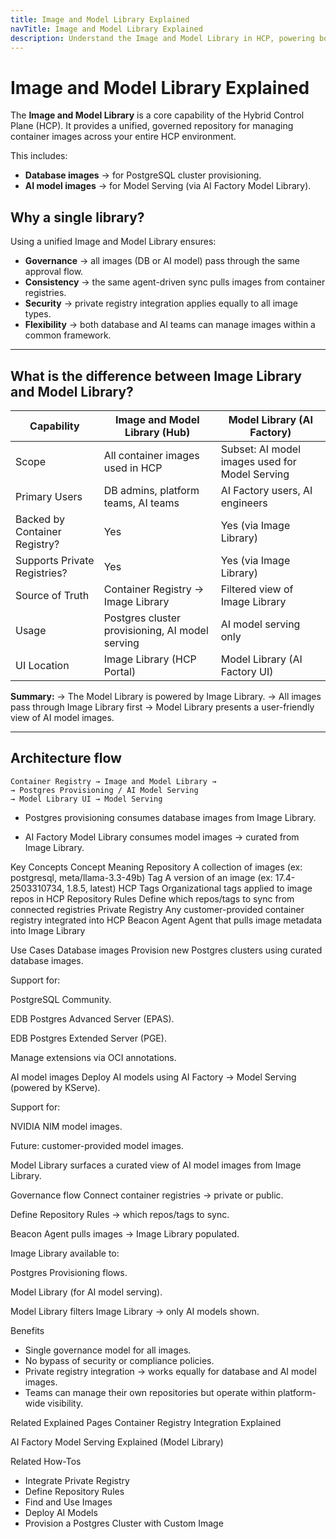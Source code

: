 ```yaml
---
title: Image and Model Library Explained
navTitle: Image and Model Library Explained
description: Understand the Image and Model Library in HCP, powering both database images and AI model images through a unified architecture.
---
```


# Image and Model Library Explained

The **Image and Model Library** is a core capability of the Hybrid Control Plane (HCP).
It provides a unified, governed repository for managing container images across your entire HCP environment.

This includes:

- **Database images** → for PostgreSQL cluster provisioning.
- **AI model images** → for Model Serving (via AI Factory Model Library).

## Why a single library?

Using a unified Image and Model Library ensures:

- **Governance** → all images (DB or AI model) pass through the same approval flow.
- **Consistency** → the same agent-driven sync pulls images from container registries.
- **Security** → private registry integration applies equally to all image types.
- **Flexibility** → both database and AI teams can manage images within a common framework.

---

## What is the difference between Image Library and Model Library?

| Capability | Image and Model Library (Hub) | Model Library (AI Factory) |
|------------|-------------------------------|----------------------------|
| Scope | All container images used in HCP | Subset: AI model images used for Model Serving |
| Primary Users | DB admins, platform teams, AI teams | AI Factory users, AI engineers |
| Backed by Container Registry? | Yes | Yes (via Image Library) |
| Supports Private Registries? | Yes | Yes (via Image Library) |
| Source of Truth | Container Registry → Image Library | Filtered view of Image Library |
| Usage | Postgres cluster provisioning, AI model serving | AI model serving only |
| UI Location | Image Library (HCP Portal) | Model Library (AI Factory UI) |

**Summary:**
→ The Model Library is powered by Image Library.
→ All images pass through Image Library first → Model Library presents a user-friendly view of AI model images.

---

## Architecture flow

```
Container Registry → Image and Model Library →
→ Postgres Provisioning / AI Model Serving
→ Model Library UI → Model Serving
```

* Postgres provisioning consumes database images from Image Library.

* AI Factory Model Library consumes model images → curated from Image Library.




Key Concepts
Concept	Meaning
Repository	A collection of images (ex: postgresql, meta/llama-3.3-49b)
Tag	A version of an image (ex: 17.4-2503310734, 1.8.5, latest)
HCP Tags	Organizational tags applied to image repos in HCP
Repository Rules	Define which repos/tags to sync from connected registries
Private Registry	Any customer-provided container registry integrated into HCP
Beacon Agent	Agent that pulls image metadata into Image Library

Use Cases
Database images
Provision new Postgres clusters using curated database images.

Support for:

PostgreSQL Community.

EDB Postgres Advanced Server (EPAS).

EDB Postgres Extended Server (PGE).

Manage extensions via OCI annotations.

AI model images
Deploy AI models using AI Factory → Model Serving (powered by KServe).

Support for:

NVIDIA NIM model images.

Future: customer-provided model images.

Model Library surfaces a curated view of AI model images from Image Library.

Governance flow
Connect container registries → private or public.

Define Repository Rules → which repos/tags to sync.

Beacon Agent pulls images → Image Library populated.

Image Library available to:

Postgres Provisioning flows.

Model Library (for AI model serving).

Model Library filters Image Library → only AI models shown.

Benefits
* Single governance model for all images.
* No bypass of security or compliance policies.
* Private registry integration → works equally for database and AI model images.
* Teams can manage their own repositories but operate within platform-wide visibility.

Related Explained Pages
Container Registry Integration Explained

AI Factory Model Serving Explained (Model Library)

Related How-Tos
- Integrate Private Registry
- Define Repository Rules
- Find and Use Images
- Deploy AI Models
- Provision a Postgres Cluster with Custom Image
